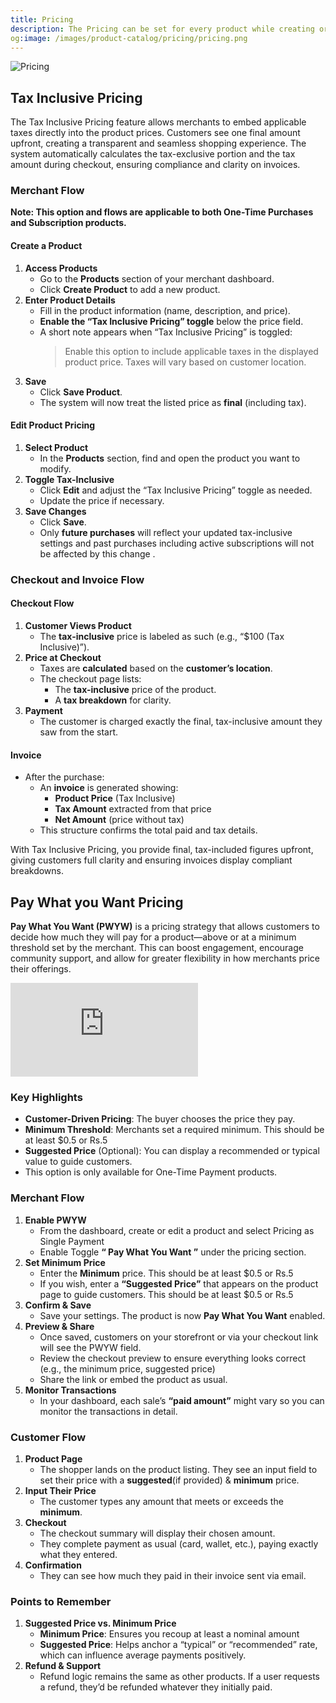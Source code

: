 ```yaml
---
title: Pricing
description: The Pricing can be set for every product while creating or editing a product. Sales Tax will be charged above this price based on the customer’s location by default. If you want to show the final price to your customer upfront and bear the cost of the sales tax you can enable Tax Inclusive Pricing toggle while creating or editing a product.
og:image: /images/product-catalog/pricing/pricing.png
---
```

<Frame>
  <img alt="Pricing" src="/images/product-catalog/pricing/pricing.png" />
</Frame>

## **Tax Inclusive Pricing**
The Tax Inclusive Pricing feature allows merchants to embed applicable taxes directly into the product prices. Customers see one final amount upfront, creating a transparent and seamless shopping experience. The system automatically calculates the tax-exclusive portion and the tax amount during checkout, ensuring compliance and clarity on invoices.

### **Merchant Flow**

**Note: This option and flows are applicable to both One-Time Purchases and Subscription products.**

#### **Create a Product**

1. **Access Products**
    - Go to the **Products** section of your merchant dashboard.
    - Click **Create Product** to add a new product.
2. **Enter Product Details**
    - Fill in the product information (name, description, and price).
    - **Enable the “Tax Inclusive Pricing” toggle** below the price field.
    - A short note appears when “Tax Inclusive Pricing” is toggled:
      > Enable this option to include applicable taxes in the displayed product price. Taxes will vary based on customer location.
      > 
3. **Save**
    - Click **Save Product**.
    - The system will now treat the listed price as **final** (including tax).

#### **Edit Product Pricing**

1. **Select Product**
    - In the **Products** section, find and open the product you want to modify.
2. **Toggle Tax-Inclusive**
    - Click **Edit** and adjust the “Tax Inclusive Pricing” toggle as needed.
    - Update the price if necessary.
3. **Save Changes**
    - Click **Save**.
    - Only **future purchases** will reflect your updated tax-inclusive settings and past purchases including active subscriptions will not be affected by this change .

### **Checkout and Invoice Flow**

#### **Checkout Flow**

1. **Customer Views Product**
    - The **tax-inclusive** price is labeled as such (e.g., “$100 (Tax Inclusive)”).
2. **Price at Checkout**
    - Taxes are **calculated** based on the **customer’s location**.
    - The checkout page lists:
        - The **tax-inclusive** price of the product.
        - A **tax breakdown** for clarity.
3. **Payment**
    - The customer is charged exactly the final, tax-inclusive amount they saw from the start.

#### **Invoice**

- After the purchase:
    - An **invoice** is generated showing:
        - **Product Price** (Tax Inclusive)
        - **Tax Amount** extracted from that price
        - **Net Amount** (price without tax)
    - This structure confirms the total paid and tax details.


With Tax Inclusive Pricing, you provide final, tax-included figures upfront, giving customers full clarity and ensuring invoices display compliant breakdowns.

## **Pay What you Want Pricing**


**Pay What You Want (PWYW)** is a pricing strategy that allows customers to decide how much they will pay for a product—above or at a minimum threshold set by the merchant. This can boost engagement, encourage community support, and allow for greater flexibility in how merchants price their offerings.

<iframe 
        className="w-full aspect-video rounded-md" 
        src="https://www.youtube.com/embed/Lh0Q01b33NY"
        title="Pay What You Want Pricing | Dodo Payments"
        frameBorder="0"
        allow="accelerometer; autoplay; clipboard-write; encrypted-media; gyroscope; picture-in-picture"
        allowFullScreen
    ></iframe>

### **Key Highlights**

- **Customer-Driven Pricing**: The buyer chooses the price they pay.
- **Minimum Threshold**: Merchants set a required minimum. This should be at least $0.5 or Rs.5
- **Suggested Price** (Optional): You can display a recommended or typical value to guide customers.
- This option is only available for One-Time Payment products.

### **Merchant Flow**

1. **Enable PWYW**
    - From the dashboard, create or edit a product and select Pricing as Single Payment
    - Enable Toggle **“ Pay What You Want ”** under the pricing section.
2. **Set Minimum Price**
    - Enter the **Minimum** price. This should be at least $0.5 or Rs.5
    - If you wish, enter a **“Suggested Price”** that appears on the product page to guide customers. This should be at least $0.5 or Rs.5
3. **Confirm & Save**
    - Save your settings. The product is now **Pay What You Want** enabled.
4. **Preview & Share**
    - Once saved, customers on your storefront or via your checkout link will see the PWYW field.
    - Review the checkout preview to ensure everything looks correct (e.g., the minimum price, suggested price)
    - Share the link or embed the product as usual.
5. **Monitor Transactions**
    - In your dashboard, each sale’s **“paid amount”** might vary so you can monitor the transactions in detail.

### **Customer Flow**

1. **Product Page**
    - The shopper lands on the product listing. They see an input field to set their price  with a **suggested**(if provided) & **minimum** price.
2. **Input Their Price**
    - The customer types any amount that meets or exceeds the **minimum**.
3. **Checkout**
    - The checkout summary will display their chosen amount.
    - They complete payment as usual (card, wallet, etc.), paying exactly what they entered.
4. **Confirmation**
    - They can see how much they paid in their invoice sent via email.

### **Points to Remember**

1. **Suggested Price vs. Minimum Price**
    - **Minimum Price**: Ensures you recoup at least a nominal amount
    - **Suggested Price**: Helps anchor a “typical” or “recommended” rate, which can influence average payments positively.
2. **Refund & Support**
    - Refund logic remains the same as other products. If a user requests a refund, they’d be refunded whatever they initially paid.